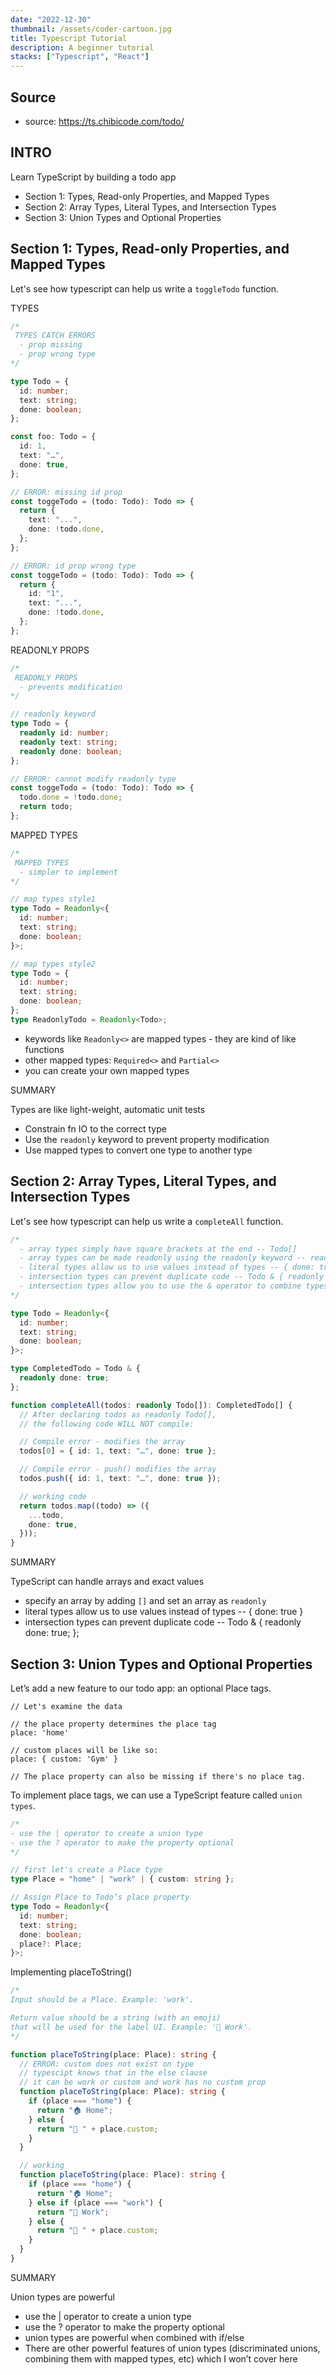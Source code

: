 ```yaml
---
date: "2022-12-30"
thumbnail: /assets/coder-cartoon.jpg
title: Typescript Tutorial
description: A beginner tutorial
stacks: ["Typescript", "React"]
---
```


## Source

- source: https://ts.chibicode.com/todo/

## INTRO

Learn TypeScript by building a todo app

- Section 1: Types, Read-only Properties, and Mapped Types
- Section 2: Array Types, Literal Types, and Intersection Types
- Section 3: Union Types and Optional Properties

## Section 1: Types, Read-only Properties, and Mapped Types

Let's see how typescript can help us write a `toggleTodo` function.

TYPES

```ts
/*
 TYPES CATCH ERRORS
  - prop missing
  - prop wrong type
*/

type Todo = {
  id: number;
  text: string;
  done: boolean;
};

const foo: Todo = {
  id: 1,
  text: "…",
  done: true,
};

// ERROR: missing id prop
const toggeTodo = (todo: Todo): Todo => {
  return {
    text: "...",
    done: !todo.done,
  };
};

// ERROR: id prop wrong type
const toggeTodo = (todo: Todo): Todo => {
  return {
    id: "1",
    text: "...",
    done: !todo.done,
  };
};
```

READONLY PROPS

```ts
/*
 READONLY PROPS
  - prevents modification
*/

// readonly keyword
type Todo = {
  readonly id: number;
  readonly text: string;
  readonly done: boolean;
};

// ERROR: cannot modify readonly type
const toggeTodo = (todo: Todo): Todo => {
  todo.done = !todo.done;
  return todo;
};
```

MAPPED TYPES

```ts
/*
 MAPPED TYPES
  - simpler to implement
*/

// map types style1
type Todo = Readonly<{
  id: number;
  text: string;
  done: boolean;
}>;

// map types style2
type Todo = {
  id: number;
  text: string;
  done: boolean;
};
type ReadonlyTodo = Readonly<Todo>;
```

- keywords like `Readonly<>` are mapped types - they are kind of like functions
- other mapped types: `Required<>` and `Partial<>`
- you can create your own mapped types

SUMMARY

Types are like light-weight, automatic unit tests

- Constrain fn IO to the correct type
- Use the `readonly` keyword to prevent property modification
- Use mapped types to convert one type to another type

## Section 2: Array Types, Literal Types, and Intersection Types

Let's see how typescript can help us write a `completeAll` function.

```ts
/*
  - array types simply have square brackets at the end -- Todo[]
  - array types can be made readonly using the readonly keyword -- readonly Todo[]
  - literal types allow us to use values instead of types -- { done: true }
  - intersection types can prevent duplicate code -- Todo & { readonly done: true; };
  - intersection types allow you to use the & operator to combine types
*/

type Todo = Readonly<{
  id: number;
  text: string;
  done: boolean;
}>;

type CompletedTodo = Todo & {
  readonly done: true;
};

function completeAll(todos: readonly Todo[]): CompletedTodo[] {
  // After declaring todos as readonly Todo[],
  // the following code WILL NOT compile:

  // Compile error - modifies the array
  todos[0] = { id: 1, text: "…", done: true };

  // Compile error - push() modifies the array
  todos.push({ id: 1, text: "…", done: true });

  // working code
  return todos.map((todo) => ({
    ...todo,
    done: true,
  }));
}
```

SUMMARY

TypeScript can handle arrays and exact values

- specify an array by adding `[]` and set an array as `readonly`
- literal types allow us to use values instead of types -- { done: true }
- intersection types can prevent duplicate code -- Todo & { readonly done: true; };

## Section 3: Union Types and Optional Properties

Let’s add a new feature to our todo app: an optional Place tags.

```text
// Let's examine the data

// the place property determines the place tag
place: 'home'

// custom places will be like so:
place: { custom: 'Gym' }

// The place property can also be missing if there's no place tag.
```

To implement place tags, we can use a TypeScript feature called `union types`.

```ts
/*
- use the | operator to create a union type
- use the ? operator to make the property optional
*/

// first let's create a Place type
type Place = "home" | "work" | { custom: string };

// Assign Place to Todo’s place property
type Todo = Readonly<{
  id: number;
  text: string;
  done: boolean;
  place?: Place;
}>;
```

Implementing placeToString()

```ts
/*
Input should be a Place. Example: 'work'.

Return value should be a string (with an emoji)
that will be used for the label UI. Example: '🧳 Work'.
*/

function placeToString(place: Place): string {
  // ERROR: custom does not exist on type
  // typescipt knows that in the else clause
  // it can be work or custom and work has no custom prop
  function placeToString(place: Place): string {
    if (place === "home") {
      return "🏠 Home";
    } else {
      return "📍 " + place.custom;
    }
  }

  // working
  function placeToString(place: Place): string {
    if (place === "home") {
      return "🏠 Home";
    } else if (place === "work") {
      return "🧳 Work";
    } else {
      return "📍 " + place.custom;
    }
  }
}
```

SUMMARY

Union types are powerful

- use the | operator to create a union type
- use the ? operator to make the property optional
- union types are powerful when combined with if/else
- There are other powerful features of union types (discriminated unions, combining them with mapped types, etc) which I won’t cover here
